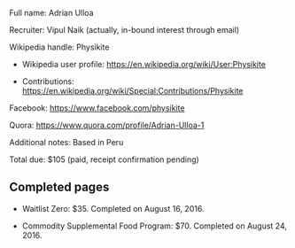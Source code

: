 Full name: Adrian Ulloa

Recruiter: Vipul Naik (actually, in-bound interest through email)

Wikipedia handle: Physikite

* Wikipedia user profile: https://en.wikipedia.org/wiki/User:Physikite

* Contributions: https://en.wikipedia.org/wiki/Special:Contributions/Physikite

Facebook: https://www.facebook.com/physikite

Quora: https://www.quora.com/profile/Adrian-Ulloa-1

Additional notes: Based in Peru

Total due: $105 (paid, receipt confirmation pending)

== Completed pages ==

* Waitlist Zero: $35. Completed on August 16, 2016.

* Commodity Supplemental Food Program: $70. Completed on August 24, 2016.
